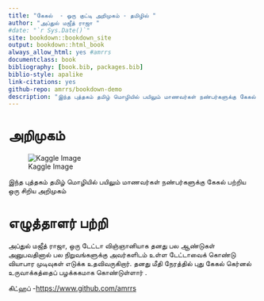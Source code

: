 ```yaml
--- 
title: "கேகல்  - ஒரு குட்டி அறிமுகம் - தமிழில் "
author: "அப்துல் மஜீத் ராஜா "
#date: "`r Sys.Date()`"
site: bookdown::bookdown_site
output: bookdown::html_book
always_allow_html: yes #amrrs
documentclass: book
bibliography: [book.bib, packages.bib]
biblio-style: apalike
link-citations: yes
github-repo: amrrs/bookdown-demo
description: "இந்த புத்தகம் தமிழ் மொழியில் பயிலும் மாணவர்கள் நண்பர்களுக்கு கேகல் பற்றிய ஒரு சிறிய அறிமுகம்."
---
```


# அறிமுகம்

![Kaggle Image](http://scd.en.rfi.fr/sites/english.filesrfi/imagecache/rfi_16x9_1024_578/sites/images.rfi.fr/files/aef_image/kaggle.jpg)

இந்த புத்தகம் தமிழ் மொழியில் பயிலும் மாணவர்கள் நண்பர்களுக்கு கேகல் பற்றிய ஒரு சிறிய அறிமுகம்


# எழுத்தாளர் பற்றி 


அப்துல் மஜீத் ராஜா, ஒரு டேட்டா விஞ்ஞானியாக  தனது பல ஆண்டுகள் அனுபவதினால்  பல நிறுவங்களுக்கு அவர்களிடம் உள்ள டேட்டாவைக் கொண்டு வியாபார முடிவுகள் எடுக்க உதவிவருகிறார். தனது மீதி நேரத்தில் புது  கேகல் கெர்னல் உருவாக்கத்தைப் பழக்ககமாக கொண்டுள்ளார் .


கிட்ஹப் -[ https://www.github.com/amrrs](https://www.github.com/amrrs)
